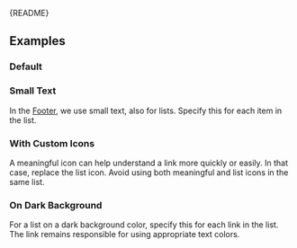 
<Meta of={LinkListStories} />

<Markdown>{README}</Markdown>

## Examples

### Default

<Primary />

### Small Text

In the [Footer](?path=/docs/react_containers-footer--docs), we use small text, also for lists.
Specify this for each item in the list.

<Canvas of={LinkListStories.SmallText} />

### With Custom Icons

A meaningful icon can help understand a link more quickly or easily.
In that case, replace the list icon.
Avoid using both meaningful and list icons in the same list.

<Canvas of={LinkListStories.CustomIcons} />

### On Dark Background

For a list on a dark background color, specify this for each link in the list.
The link remains responsible for using appropriate text colors.

<Canvas of={LinkListStories.OnDarkBackground} />
